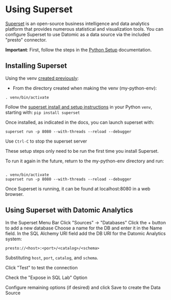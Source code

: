 Using Superset
==============

[Superset](https://superset.apache.org) is an open-source business intelligence and data analytics platform that provides numerous statistical and visualization tools. You can configure Superset to use Datomic as a data source via the included "presto" connector.

**Important**: First, follow the steps in the [Python Setup](analytics-python.html) documentation.

Installing Superset
-------------------

Using the venv [created previously](analytics-python.html#setup-venv):

- From the directory created when making the venv (my-python-env):

```example
. venv/bin/activate
```



Follow the [superset install and setup instructions](https://superset.apache.org/installation.html) in your Python `venv`, starting with: `pip install superset`

Once installed, as indicated in the docs, you can launch superset with:

```example
superset run -p 8080 --with-threads --reload --debugger
```



Use `Ctrl-C` to stop the superset server

These setup steps only need to be run the first time you install Superset.

To run it again in the future, return to the my-python-env directory and run:

```

. venv/bin/activate
superset run -p 8080 --with-threads --reload --debugger
```

Once Superset is running, it can be found at localhost:8080 in a web browser.





Using Superset with Datomic Analytics
-------------------------------------

In the Superset Menu Bar Click "Sources" → "Databases" Click the + button to add a new database Choose a name for the DB and enter it in the Name field. In the SQL Alchemy URI field add the DB URI for the Datomic Analytics system:

```example
presto://<host>:<port>/<catalog>/<schema>
```



Substituting `host`, `port`, `catalog`, and `schema`.

Click "Test" to test the connection

Check the "Expose in SQL Lab" Option

Configure remaining options (if desired) and click Save to create the Data Source